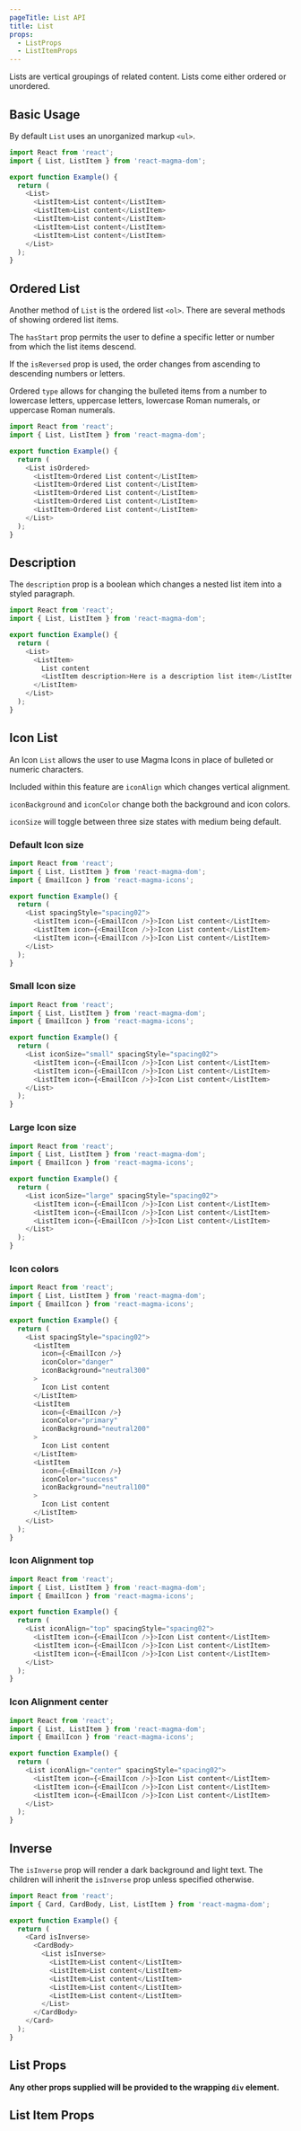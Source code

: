 ```yaml
---
pageTitle: List API
title: List
props:
  - ListProps
  - ListItemProps
---
```


<PageContent componentName="list" type="api">

Lists are vertical groupings of related content. Lists come either ordered or unordered.

## Basic Usage

By default `List` uses an unorganized markup `<ul>`.

```typescript
import React from 'react';
import { List, ListItem } from 'react-magma-dom';

export function Example() {
  return (
    <List>
      <ListItem>List content</ListItem>
      <ListItem>List content</ListItem>
      <ListItem>List content</ListItem>
      <ListItem>List content</ListItem>
      <ListItem>List content</ListItem>
    </List>
  );
}
```

## Ordered List

Another method of `List` is the ordered list `<ol>`. There are several methods of showing ordered list items.

The `hasStart` prop permits the user to define a specific letter or number from which the list items descend.

If the `isReversed` prop is used, the order changes from ascending to descending numbers or letters.

Ordered `type` allows for changing the bulleted items from a number to lowercase letters, uppercase letters, lowercase Roman numerals, or uppercase Roman numerals.

```typescript
import React from 'react';
import { List, ListItem } from 'react-magma-dom';

export function Example() {
  return (
    <List isOrdered>
      <ListItem>Ordered List content</ListItem>
      <ListItem>Ordered List content</ListItem>
      <ListItem>Ordered List content</ListItem>
      <ListItem>Ordered List content</ListItem>
      <ListItem>Ordered List content</ListItem>
    </List>
  );
}
```

## Description

The `description` prop is a boolean which changes a nested list item into a styled paragraph.

```typescript
import React from 'react';
import { List, ListItem } from 'react-magma-dom';

export function Example() {
  return (
    <List>
      <ListItem>
        List content
        <ListItem description>Here is a description list item</ListItem>
      </ListItem>
    </List>
  );
}
```

## Icon List

An Icon `List` allows the user to use Magma Icons in place of bulleted or numeric characters.

Included within this feature are `iconAlign` which changes vertical alignment.

`iconBackground` and `iconColor` change both the background and icon colors.

`iconSize` will toggle between three size states with medium being default.

### Default Icon size

```typescript
import React from 'react';
import { List, ListItem } from 'react-magma-dom';
import { EmailIcon } from 'react-magma-icons';

export function Example() {
  return (
    <List spacingStyle="spacing02">
      <ListItem icon={<EmailIcon />}>Icon List content</ListItem>
      <ListItem icon={<EmailIcon />}>Icon List content</ListItem>
      <ListItem icon={<EmailIcon />}>Icon List content</ListItem>
    </List>
  );
}
```

### Small Icon size

```typescript
import React from 'react';
import { List, ListItem } from 'react-magma-dom';
import { EmailIcon } from 'react-magma-icons';

export function Example() {
  return (
    <List iconSize="small" spacingStyle="spacing02">
      <ListItem icon={<EmailIcon />}>Icon List content</ListItem>
      <ListItem icon={<EmailIcon />}>Icon List content</ListItem>
      <ListItem icon={<EmailIcon />}>Icon List content</ListItem>
    </List>
  );
}
```

### Large Icon size

```typescript
import React from 'react';
import { List, ListItem } from 'react-magma-dom';
import { EmailIcon } from 'react-magma-icons';

export function Example() {
  return (
    <List iconSize="large" spacingStyle="spacing02">
      <ListItem icon={<EmailIcon />}>Icon List content</ListItem>
      <ListItem icon={<EmailIcon />}>Icon List content</ListItem>
      <ListItem icon={<EmailIcon />}>Icon List content</ListItem>
    </List>
  );
}
```

### Icon colors

```typescript
import React from 'react';
import { List, ListItem } from 'react-magma-dom';
import { EmailIcon } from 'react-magma-icons';

export function Example() {
  return (
    <List spacingStyle="spacing02">
      <ListItem
        icon={<EmailIcon />}
        iconColor="danger"
        iconBackground="neutral300"
      >
        Icon List content
      </ListItem>
      <ListItem
        icon={<EmailIcon />}
        iconColor="primary"
        iconBackground="neutral200"
      >
        Icon List content
      </ListItem>
      <ListItem
        icon={<EmailIcon />}
        iconColor="success"
        iconBackground="neutral100"
      >
        Icon List content
      </ListItem>
    </List>
  );
}
```

### Icon Alignment top

```typescript
import React from 'react';
import { List, ListItem } from 'react-magma-dom';
import { EmailIcon } from 'react-magma-icons';

export function Example() {
  return (
    <List iconAlign="top" spacingStyle="spacing02">
      <ListItem icon={<EmailIcon />}>Icon List content</ListItem>
      <ListItem icon={<EmailIcon />}>Icon List content</ListItem>
      <ListItem icon={<EmailIcon />}>Icon List content</ListItem>
    </List>
  );
}
```

### Icon Alignment center

```typescript
import React from 'react';
import { List, ListItem } from 'react-magma-dom';
import { EmailIcon } from 'react-magma-icons';

export function Example() {
  return (
    <List iconAlign="center" spacingStyle="spacing02">
      <ListItem icon={<EmailIcon />}>Icon List content</ListItem>
      <ListItem icon={<EmailIcon />}>Icon List content</ListItem>
      <ListItem icon={<EmailIcon />}>Icon List content</ListItem>
    </List>
  );
}
```

## Inverse

The `isInverse` prop will render a dark background and light text. The children will
inherit the `isInverse` prop unless specified otherwise.

```typescript
import React from 'react';
import { Card, CardBody, List, ListItem } from 'react-magma-dom';

export function Example() {
  return (
    <Card isInverse>
      <CardBody>
        <List isInverse>
          <ListItem>List content</ListItem>
          <ListItem>List content</ListItem>
          <ListItem>List content</ListItem>
          <ListItem>List content</ListItem>
          <ListItem>List content</ListItem>
        </List>
      </CardBody>
    </Card>
  );
}
```


## List Props

**Any other props supplied will be provided to the wrapping `div` element.**

<ListProps />

## List Item Props

<ListItemProps />

</PageContent>